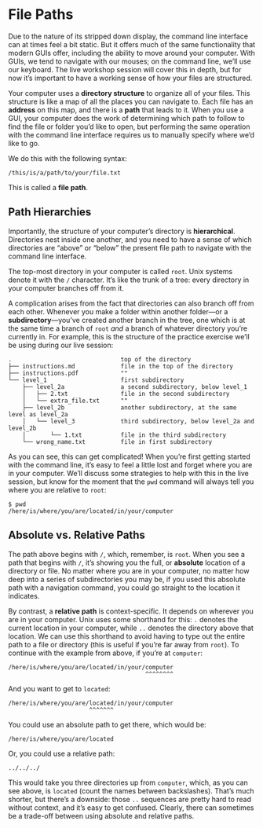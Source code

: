 File Paths
==========

Due to the nature of its stripped down display, the command line interface can 
at times feel a bit static. But it offers much of the same functionality that 
modern GUIs offer, including the ability to move around your computer. With GUIs, 
we tend to navigate with our mouses; on the command line, we'll use our keyboard. 
The live workshop session will cover this in depth, but for now it's important to 
have a working sense of how your files are structured.

Your computer uses a **directory structure** to organize all of your files. This 
structure is like a map of all the places you can navigate to. Each file has an 
**address** on this map, and there is a **path** that leads to it. When you use a 
GUI, your computer does the work of determining which path to follow to find 
the file or folder you'd like to open, but performing the same operation with the 
command line interface requires us to manually specify where we'd like to go.

We do this with the following syntax:

```
/this/is/a/path/to/your/file.txt
```

This is called a **file path**.

Path Hierarchies
----------------

Importantly, the structure of your computer's directory is **hierarchical**. 
Directories nest inside one another, and you need to have a sense of which 
directories are "above" or "below" the present file path to navigate with the
command line interface.

The top-most directory in your computer is called `root`. Unix systems denote it 
with the `/` character. It's like the trunk of a tree: every directory in your 
computer branches off from it.

A complication arises from the fact that directories can also  branch off from 
each other. Whenever you make a folder within another folder---or a 
**subdirectory**---you've created another branch in the tree, one which is at 
the same time a branch of `root` *and* a branch of whatever directory you're 
currently in. For example, this is the structure of the practice exercise we'll 
be using during our live session:

```
.                               top of the directory
├── instructions.md             file in the top of the directory
├── instructions.pdf            ""
└── level_1                     first subdirectory
    ├── level_2a                a second subdirectory, below level_1
    │   ├── 2.txt               file in the second subdirectory
    │   └── extra_file.txt      ""
    ├── level_2b                another subdirectory, at the same level as level_2a
    │   └── level_3             third subdirectory, below level_2a and level_2b
    │       └── 1.txt           file in the third subdirectory
    └── wrong_name.txt          file in first subdirectory
```

As you can see, this can get complicated! When you're first getting started with 
the command line, it's easy to feel a little lost and forget where you are in 
your computer. We'll discuss some strategies to help with this in the live 
session, but know for the moment that the `pwd` command will always tell you where 
you are relative to `root`:

```
$ pwd
/here/is/where/you/are/located/in/your/computer
```

Absolute vs. Relative Paths
---------------------------

The path above begins with `/`, which, remember, is `root`. When you see a path 
that begins with `/`, it's showing you the full, or **absolute** location of a 
directory or file. No matter where you are in your computer, no matter how deep 
into a series of subdirectories you may be, if you used this absolute path with 
a navigation command, you could go straight to the location it indicates.

By contrast, a **relative path** is context-specific. It depends on wherever you 
are in your computer. Unix uses some shorthand for this: `.` denotes the current 
location in your computer, while `..` denotes the directory above that location. 
We can use this shorthand to avoid having to type out the entire path to a file 
or directory (this is useful if you're far away from `root`). To continue with 
the example from above, if you're at `computer`:

```
/here/is/where/you/are/located/in/your/computer
                                       ^^^^^^^^
```

And you want to get to `located`:

```
/here/is/where/you/are/located/in/your/computer
                       ^^^^^^^
```

You could use an absolute path to get there, which would be:

```
/here/is/where/you/are/located
```

Or, you could use a relative path:

```
../../../
```

This would take you three directories up from `computer`, which, as you can see 
above, is `located` (count the names between backslashes). That's much shorter, 
but there's a downside: those `..` sequences are pretty hard to read without 
context, and it's easy to get confused. Clearly, there can sometimes be a 
trade-off between using absolute and relative paths.